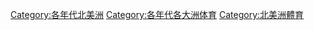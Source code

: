 [[Category:各年代北美洲|Category:各年代北美洲]]
[[Category:各年代各大洲体育|Category:各年代各大洲体育]]
[[Category:北美洲體育|Category:北美洲體育]]